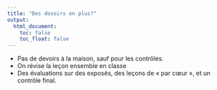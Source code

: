 ```yaml
---
title: "Des devoirs en plus?"
output:
  html_document:
    toc: false
    toc_float: false
---
```

- Pas de devoirs à la maison, sauf pour les contrôles.     
- On révise la leçon ensemble en classe    
- Des évaluations sur des exposés, des leçons de « par cœur », et un contrôle final.    